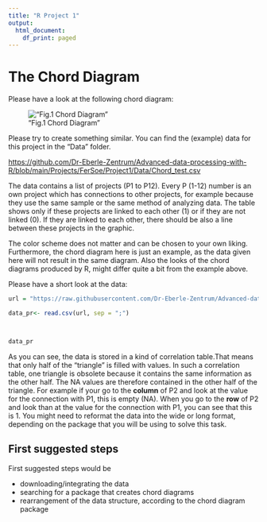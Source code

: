```yaml
---
title: "R Project 1"
output:
  html_document:
    df_print: paged
---
```


# The Chord Diagram

Please have a look at the following chord diagram:

!["Fig.1 Chord Diagram"](chord.jpg)

Please try to create something similar. You can find the (example) data for this project in the "Data" folder. 

<https://github.com/Dr-Eberle-Zentrum/Advanced-data-processing-with-R/blob/main/Projects/FerSoe/Project1/Data/Chord_test.csv>

The data contains a list of projects (P1 to P12). Every P (1-12) number is an own project which has connections to other projects, for example because they use the same sample or the same method of analyzing data. The table shows only if these projects are linked to each other (1) or if they are not linked (0). If they are linked to each other, there should be also a line between these projects in the graphic. 

The color scheme does not matter and can be chosen to your own liking. Furthermore, the chord diagram here is just an example, as the data given here will not result in the same diagram. Also the looks of the chord diagrams produced by R, might differ quite a bit from the example above.

Please have a short look at the data:

```r

url = "https://raw.githubusercontent.com/Dr-Eberle-Zentrum/Advanced-data-processing-with-R/main/Projects/FerSoe/Project1/Data/Chord_test.csv"

data_pr<- read.csv(url, sep = ";")



data_pr
```

As you can see, the data is stored in a kind of correlation table.That means that only half of the "triangle" is filled with values. In such a correlation table, one triangle is obsolete because it contains the same information as the other half. The NA values are therefore contained in the other half of the triangle. For example if your go to the **column** of P2 and look at the value for the connection with P1, this is empty (NA). When you go to the **row** of P2 and look than at the value for the connection with P1, you can see that this is 1. 
You might need to reformat the data into the wide or long format, depending on the package that you will be using to solve this task.

## First suggested steps

First suggested steps would be

-   downloading/integrating the data
-   searching for a package that creates chord diagrams
-   rearrangement of the data structure, according to the chord diagram package
